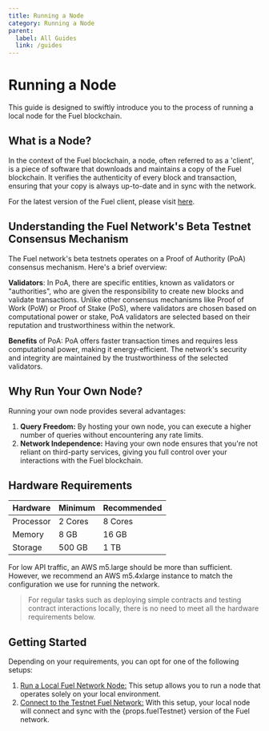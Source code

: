 ```yaml
---
title: Running a Node
category: Running a Node
parent:
  label: All Guides
  link: /guides
---
```


# Running a Node

This guide is designed to swiftly introduce you to the process of running a local node for the Fuel blockchain.

## What is a Node?

In the context of the Fuel blockchain, a node, often referred to as a 'client', is a piece of software that downloads and maintains a copy of the Fuel blockchain. It verifies the authenticity of every block and transaction, ensuring that your copy is always up-to-date and in sync with the network.

For the latest version of the Fuel client, please visit [here](https://github.com/FuelLabs/fuel-core).

## Understanding the Fuel Network's Beta Testnet Consensus Mechanism

The Fuel network's beta testnets operates on a Proof of Authority (PoA) consensus mechanism. Here's a brief overview:

**Validators**: In PoA, there are specific entities, known as validators or "authorities", who are given the responsibility to create new blocks and validate transactions. Unlike other consensus mechanisms like Proof of Work (PoW) or Proof of Stake (PoS), where validators are chosen based on computational power or stake, PoA validators are selected based on their reputation and trustworthiness within the network.

**Benefits** of PoA: PoA offers faster transaction times and requires less computational power, making it energy-efficient. The network's security and integrity are maintained by the trustworthiness of the selected validators.

## Why Run Your Own Node?

Running your own node provides several advantages:

1. **Query Freedom:** By hosting your own node, you can execute a higher number of queries without encountering any rate limits.
2. **Network Independence:** Having your own node ensures that you're not reliant on third-party services, giving you full control over your interactions with the Fuel blockchain.

## Hardware Requirements

|  Hardware  | Minimum  | Recommended |
|------------|----------|-------------|
|  Processor |  2 Cores |  8 Cores    |
|  Memory    |  8 GB    |  16 GB      |
|  Storage   |  500 GB   |  1 TB     |

For low API traffic, an AWS m5.large should be more than sufficient. However, we recommend an AWS m5.4xlarge instance to match the configuration we use for running the network.

> For regular tasks such as deploying simple contracts and testing contract interactions locally, there is no need to meet all the hardware requirements below.

## Getting Started

Depending on your requirements, you can opt for one of the following setups:

1. [Run a Local Fuel Network Node:](/guides/running-a-node/running-a-local-node) This setup allows you to run a node that operates solely on your local environment.
2. [Connect to the Testnet Fuel Network:](/guides/running-a-node/running-a-testnet-node) With this setup, your local node will connect and sync with the {props.fuelTestnet} version of the Fuel network.
